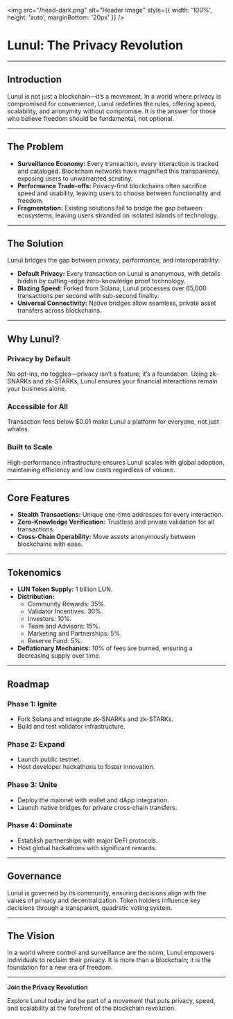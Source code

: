 <img src="/head-dark.png" alt="Header Image" style={{ width: '100%', height: 'auto', marginBottom: '20px' }} />
# Lunul: The Privacy Revolution

---

## **Introduction**

Lunul is not just a blockchain—it’s a movement. In a world where privacy is compromised for convenience, Lunul redefines the rules, offering speed, scalability, and anonymity without compromise. It is the answer for those who believe freedom should be fundamental, not optional.

---

## **The Problem**

- **Surveillance Economy:** Every transaction, every interaction is tracked and cataloged. Blockchain networks have magnified this transparency, exposing users to unwarranted scrutiny.
- **Performance Trade-offs:** Privacy-first blockchains often sacrifice speed and usability, leaving users to choose between functionality and freedom.
- **Fragmentation:** Existing solutions fail to bridge the gap between ecosystems, leaving users stranded on isolated islands of technology.

---

## **The Solution**

Lunul bridges the gap between privacy, performance, and interoperability:

- **Default Privacy:** Every transaction on Lunul is anonymous, with details hidden by cutting-edge zero-knowledge proof technology.
- **Blazing Speed:** Forked from Solana, Lunul processes over 65,000 transactions per second with sub-second finality.
- **Universal Connectivity:** Native bridges allow seamless, private asset transfers across blockchains.

---

## **Why Lunul?**

### **Privacy by Default**
No opt-ins, no toggles—privacy isn’t a feature; it’s a foundation. Using zk-SNARKs and zk-STARKs, Lunul ensures your financial interactions remain your business alone.

### **Accessible for All**
Transaction fees below $0.01 make Lunul a platform for everyone, not just whales.

### **Built to Scale**
High-performance infrastructure ensures Lunul scales with global adoption, maintaining efficiency and low costs regardless of volume.

---

## **Core Features**

- **Stealth Transactions:** Unique one-time addresses for every interaction.
- **Zero-Knowledge Verification:** Trustless and private validation for all transactions.
- **Cross-Chain Operability:** Move assets anonymously between blockchains with ease.

---

## **Tokenomics**

- **LUN Token Supply:** 1 billion LUN.
- **Distribution:**
  - Community Rewards: 35%.
  - Validator Incentives: 30%.
  - Investors: 10%.
  - Team and Advisors: 15%.
  - Marketing and Partnerships: 5%.
  - Reserve Fund: 5%.
- **Deflationary Mechanics:** 10% of fees are burned, ensuring a decreasing supply over time.

---

## **Roadmap**

### **Phase 1: Ignite**
- Fork Solana and integrate zk-SNARKs and zk-STARKs.
- Build and test validator infrastructure.

### **Phase 2: Expand**
- Launch public testnet.
- Host developer hackathons to foster innovation.

### **Phase 3: Unite**
- Deploy the mainnet with wallet and dApp integration.
- Launch native bridges for private cross-chain transfers.

### **Phase 4: Dominate**
- Establish partnerships with major DeFi protocols.
- Host global hackathons with significant rewards.

---

## **Governance**

Lunul is governed by its community, ensuring decisions align with the values of privacy and decentralization. Token holders influence key decisions through a transparent, quadratic voting system.

---

## **The Vision**

In a world where control and surveillance are the norm, Lunul empowers individuals to reclaim their privacy. It is more than a blockchain; it is the foundation for a new era of freedom.

---

**Join the Privacy Revolution**

Explore Lunul today and be part of a movement that puts privacy, speed, and scalability at the forefront of the blockchain revolution.

